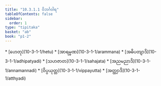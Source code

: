 ```yaml
---
title: "10.3.1.1 ဝိဘင်္ဂဝါရ"
tableOfContents: false
sidebar:
  order: 1
type: "tipitaka"
basket: "ab"
book: "p1-2"
---
```



<DynamicBreadcrumb />



<TableOfContents book="p1-2" section="10.3.1.1">
* [ဟေတု](10-3-1-1/hetu)
* [အာရမ္မဏ](10-3-1-1/arammana)
* [အဓိပတျာဒိ](10-3-1-1/adhipatyadi)
* [သဟဇာတ](10-3-1-1/sahajata)
* [အညမညာဒိ](10-3-1-1/annamannadi)
* [ဝိပ္ပယုတ္တ](10-3-1-1/vippayutta)
* [အတ္ထျာဒိ](10-3-1-1/atthyadi)
</TableOfContents>